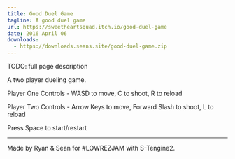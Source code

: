 ```yaml
---
title: Good Duel Game
tagline: A good duel game
url: https://sweetheartsquad.itch.io/good-duel-game
date: 2016 April 06
downloads:
  - https://downloads.seans.site/good-duel-game.zip
---
```


TODO: full page description



A two player dueling game.

Player One Controls - WASD to move, C to shoot, R to reload

Player Two Controls - Arrow Keys to move, Forward Slash to shoot, L to reload

Press Space to start/restart

_____________

Made by Ryan & Sean for #LOWREZJAM with S-Tengine2.
